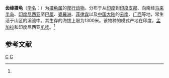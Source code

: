 {{Speciesbox
| taxon = Cyclemys dentata
| status = NT |  status_system = iucn2.3
| status_ref = <ref name=iucn>{{IUCN2010|version=2010.3| assessors = Asian Turtle Trade Working Group |  year = 2000 | id = 15026 | title = Cyclemys dentata |downloaded =  2010-10-27}}</ref>
| image = Cycle denta 100207-0641 ipb.jpg
| binomial_authority = (Gray, 1831)<ref name='id4344'>{{cite web| url =http://www.bioinfo.cn/db05/BjdwSpecies.php?action=view&id=4344| title =齿缘摄龟| work =《中国动物物种编目数据库》| publisher =中国科学院微生物研究所| author =中国科学院动物研究所| accessdate =2009-04-11| deadurl =yes| archiveurl =https://web.archive.org/web/20160305032542/http://www.bioinfo.cn/db05/BjdwSpecies.php?action=view&id=4344| archivedate =2016-03-05}}</ref>
| Synonym =            Emys dentata
| range_map = Cyclemys dentata distribution map.png
| range_map_caption = '''齿缘摄龟'''分布区域
}}

'''齿缘摄龟'''（[[学名|学名]]：{{lang|la|''Cyclemys dentata''}}）为[[摄龟属|摄龟属]]的[[爬行动物|爬行动物]]。分布于从[[印度|印度]]到[[印度支那|印度支那]]、向南经[[马来半岛|马来半岛]]、[[印度尼西亚|印度尼西亚]]至[[巴厘|巴厘]]、[[婆羅洲|婆羅洲]]、[[菲律宾|菲律宾]]以及[[中国大陆|中国大陆]]的[[云南|云南]]、[[广西|广西]]等地，常生活于山区的溪流中。其生存的海拔上限为1300米。该物种的模式产地在印度，[[孟加拉|孟加拉]]和印度尼西亚[[爪哇|爪哇]]。<ref name='id4344'/>

== 参考文献 ==
{{reflist}}

{{commons|Cyclemys  dentata}}
{{Taxonbar|from=Q1965745}}

[[Category:摄龟属|C]]
[[Category:争议种|C]]


{{turtle-stub}}